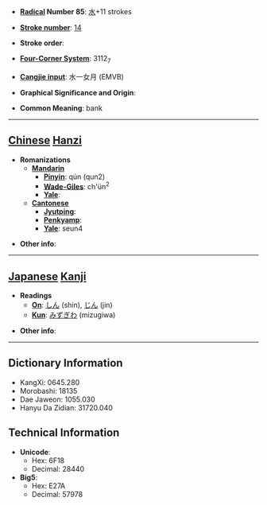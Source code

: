 * '''[[Wiktionary:Chinese radical index| Radical]] Number 85''': [[Wiktionary:Chinese radical index 水|水]]+11 strokes

* '''[[Wiktionary:Chinese total strokes index|Stroke number]]''': [[Wiktionary:Chinese total strokes index 14|14]]

* '''Stroke order''': 

* '''[[Wiktionary:Chinese four corner index|Four-Corner System]]''': 3112<sub>7</sub>

* '''[[Wiktionary:Chinese Cangjie index|Cangjie input]]''': 水一女月 (EMVB)

* '''Graphical Significance and Origin''': 

* '''Common Meaning''': bank

----

== [[Chinese]] [[Hanzi]] ==

* '''Romanizations'''
** '''[[Mandarin]]'''
*** '''[[Pinyin]]''': qún (qun2)
*** '''[[Wade-Giles]]''': ch'ün<sup>2</sup>
*** '''[[Yale]]''': 
** '''[[Cantonese]]'''
*** '''[[Jyutping]]''':
*** '''[[Penkyamp]]''': 
*** '''[[Yale]]''': seun4

* '''Other info''': 

----

== [[Japanese]] [[Kanji]] ==

* '''Readings'''
** '''[[On]]''': [[しん]] (shin), [[じん]] (jin)
** '''[[Kun]]''': [[みずぎわ]] (mizugiwa)

* '''Other info''':  

----

== Dictionary Information ==

* KangXi: 0645.280
* Morobashi: 18135
* Dae Jaweon: 1055.030
* Hanyu Da Zidian: 31720.040

== Technical Information ==

* '''Unicode''':
** Hex: 6F18
** Decimal: 28440
* '''Big5''':
** Hex: E27A
** Decimal: 57978